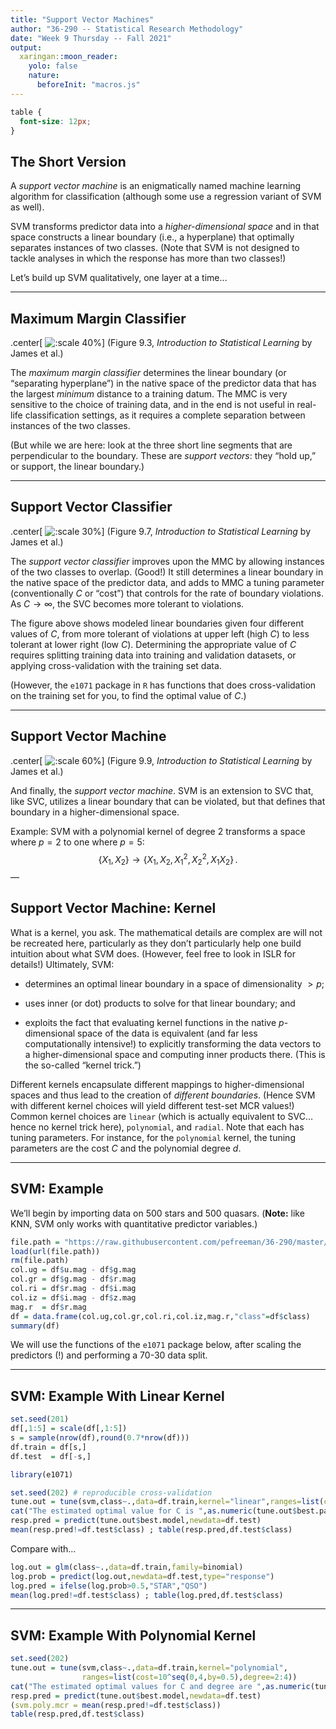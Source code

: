 ```yaml
---
title: "Support Vector Machines"
author: "36-290 -- Statistical Research Methodology"
date: "Week 9 Thursday -- Fall 2021"
output:
  xaringan::moon_reader:
    yolo: false
    nature:
      beforeInit: "macros.js"
---
```


<style type="text/css">
.remark-slide-content {
    font-size: 16px;
    padding: 1em 4em 1em 4em;
}
.remark-code {
    font-size: 12px;
}
</style>

```css
table {
  font-size: 12px;
}
```

## The Short Version

A *support vector machine* is an enigmatically named machine learning algorithm for classification (although some use a regression variant of SVM as well).

SVM transforms predictor data into a *higher-dimensional space* and in that space constructs a linear boundary (i.e., a hyperplane) that optimally separates instances of two classes. (Note that SVM is not designed to tackle analyses in which the response has more than two classes!)

Let's build up SVM qualitatively, one layer at a time...

---

## Maximum Margin Classifier

.center[
  ![:scale 40%](http://www.stat.cmu.edu/~pfreeman/Figure_9.3.png)
]
(Figure 9.3, *Introduction to Statistical Learning* by James et al.)

The *maximum margin classifier* determines the linear boundary (or "separating hyperplane") in the native space of the predictor data that has the largest *minimum* distance to a training datum. The MMC is very sensitive to the choice of training data, and in the end is not useful in real-life classification settings, as it requires a complete separation between instances of the two classes.

(But while we are here: look at the three short line segments that are perpendicular to the boundary. These are *support vectors*: they "hold up," or support, the linear boundary.)

---

## Support Vector Classifier

.center[
  ![:scale 30%](http://www.stat.cmu.edu/~pfreeman/Figure_9.7.png)
]
(Figure 9.7, *Introduction to Statistical Learning* by James et al.)

The *support vector classifier* improves upon the MMC by allowing instances of the two classes to overlap. (Good!) It still determines a linear boundary in the native space of the predictor data, and adds to MMC a tuning parameter (conventionally $C$ or "cost") that controls for the rate of boundary violations. As $C \rightarrow \infty$, the SVC becomes more tolerant to violations.

The figure above shows modeled linear boundaries given four different values of $C$, from more tolerant of violations at upper left (high $C$) to less tolerant at lower right (low $C$). Determining the appropriate value of $C$ requires splitting training data into training and validation datasets, or applying cross-validation with the training set data.

(However, the `e1071` package in `R` has functions that does cross-validation on the training set for you, to find the optimal value of $C$.)

---

## Support Vector Machine

.center[
  ![:scale 60%](http://www.stat.cmu.edu/~pfreeman/Figure_9.9.png)
]
(Figure 9.9, *Introduction to Statistical Learning* by James et al.)

And finally, the *support vector machine*. SVM is an extension to SVC that, like SVC, utilizes a linear boundary that can be violated, but that defines that boundary in a higher-dimensional space.

Example: SVM with a polynomial kernel of degree 2 transforms a space where $p=2$ to one where $p=5$:
$$ \{X_1,X_2\} \rightarrow \{X_1,X_2,X_1^2,X_2^2,X_1X_2\} \,. $$
---

## Support Vector Machine: Kernel

What is a kernel, you ask. The mathematical details are complex are will not be recreated here, particularly as they don't particularly help one build intuition about what SVM does. (However, feel free to look in ISLR for details!) Ultimately, SVM:

- determines an optimal linear boundary in a space of dimensionality $> p$;

- uses inner (or dot) products to solve for that linear boundary; and

- exploits the fact that evaluating kernel functions in the native $p$-dimensional space of the data is equivalent (and far less computationally intensive!) to explicitly transforming the data vectors to a higher-dimensional space and computing inner products there. (This is the so-called "kernel trick.")

Different kernels encapsulate different mappings to higher-dimensional spaces and thus lead to the creation of *different boundaries*. (Hence SVM with different kernel choices will yield different test-set MCR values!) Common kernel choices are `linear` (which is actually equivalent to SVC...hence no kernel trick here), `polynomial`, and `radial`. Note that each has tuning parameters. For instance, for the `polynomial` kernel, the tuning parameters are the cost $C$ and the polynomial degree $d$.

---

## SVM: Example

We'll begin by importing data on 500 stars and 500 quasars. (**Note:** like KNN, SVM only works with quantitative predictor variables.)
```r
file.path = "https://raw.githubusercontent.com/pefreeman/36-290/master/EXAMPLE_DATASETS/STAR_QUASAR/Star_Quasar.Rdata"
load(url(file.path))
rm(file.path)
col.ug = df$u.mag - df$g.mag
col.gr = df$g.mag - df$r.mag
col.ri = df$r.mag - df$i.mag
col.iz = df$i.mag - df$z.mag
mag.r  = df$r.mag
df = data.frame(col.ug,col.gr,col.ri,col.iz,mag.r,"class"=df$class)
summary(df)
```

We will use the functions of the `e1071` package below, after scaling the predictors (!) and performing a 70-30 data split.

---

## SVM: Example With Linear Kernel

```r
set.seed(201)
df[,1:5] = scale(df[,1:5])
s = sample(nrow(df),round(0.7*nrow(df)))
df.train = df[s,]
df.test  = df[-s,]
```
```r
library(e1071)

set.seed(202) # reproducible cross-validation
tune.out = tune(svm,class~.,data=df.train,kernel="linear",ranges=list(cost=10^seq(-2,2,by=0.2)))
cat("The estimated optimal value for C is ",as.numeric(tune.out$best.parameters),"\n")
resp.pred = predict(tune.out$best.model,newdata=df.test)
mean(resp.pred!=df.test$class) ; table(resp.pred,df.test$class)
```

Compare with...
```r
log.out = glm(class~.,data=df.train,family=binomial)
log.prob = predict(log.out,newdata=df.test,type="response")
log.pred = ifelse(log.prob>0.5,"STAR","QSO")
mean(log.pred!=df.test$class) ; table(log.pred,df.test$class)
```

---

## SVM: Example With Polynomial Kernel

```r
set.seed(202)
tune.out = tune(svm,class~.,data=df.train,kernel="polynomial",
                ranges=list(cost=10^seq(0,4,by=0.5),degree=2:4))
cat("The estimated optimal values for C and degree are ",as.numeric(tune.out$best.parameters),"\n")
resp.pred = predict(tune.out$best.model,newdata=df.test)
(svm.poly.mcr = mean(resp.pred!=df.test$class))
table(resp.pred,df.test$class)
```
